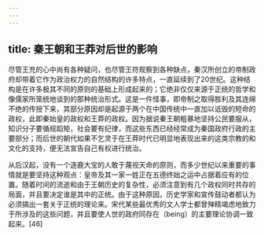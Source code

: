 ```yaml
---
---
---
```

title: 秦王朝和王莽对后世的影响
---



尽管王充的心中尚有各种疑问，也尽管王符观察到各种缺点，秦汉所创立的帝制政府却带着它作为政治权力的自然结构的许多特点，一直延续到了20世纪。这种结构是在许多极其不同的原则的基础上形成起来的；它绝非仅仅来源于正统的哲学和像儒家所笼统地谈到的那种统治形式。这是一件怪事，即帝制之取得胜利及其连绵不绝的传授下来，其部分原因却是起源于两个在中国传统中一直加以诋毁的短命的政权，此即秦始皇的政权和王莽的政权。因为据说秦王朝粗暴地坚持公民要服从，知识分子要循规蹈矩，社会要有纪律，而这些东西已经经常成为秦国政府行政的主要部分；而后世的朝代如果不乞灵于在王莽时代已明显地表现出来的这类宗教的和文化的支持，便无法宣告自己有权进行统治。

从后汉起，没有一个逐鹿大宝的人敢于蔑视天命的原则，而多少世纪以来重要的事情就是要坚持这种观点：皇帝及其一家一姓正在五德终始之运中占据着应有的位置。随着时间的流逝和由于王朝历史的复杂性，必须注意到有几个政权同时共存的局面，并且要决定谁是其中的正统。由于这种原因，历史学家和宣传鼓动者都认为必须搞出一套关于正统的理论来。宋代某些最优秀的文人学士都曾殚精竭虑地致力于所涉及的这些问题，并且要使人世的政府同存在（being）的主要理论协调一致起来。[46]